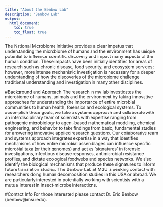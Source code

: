 ---
title: "About the Benbow Lab"
description: "Benbow Lab"
output:
  html_document:
    toc: true
    toc_float: true
---

The National Microbiome Initiative provides a clear impetus that understanding the microbiome of humans and the environment has unique potential to influence scientific discovery and impact many aspects of the human condition. These impacts have been initially identified for areas of research such as chronic disease, food security, and ecosystem services; however, more intense mechanistic investigation is necessary for a deeper understanding of how the discoveries of the microbiome challenge traditional understanding and investigation in many other disciplines.

#Background and Approach
The research in my lab investigates the microbiome of humans, animals and the environment by taking innovative approaches for understanding the importance of entire microbial communities to human health, forensics and ecological systems. To accomplish these goals, we take a systems approach and collaborate with an interdisciplinary team of scientists with expertise ranging from pathogenic microbiology to agent-based mathematical modeling, chemical engineering, and behavior to take findings from basic, fundamental studies for answering innovative applied research questions. Our collaborative team and systems approach integrates expertise in a way that identifies mechanisms of how entire microbial assemblages can influence specific microbial taxa (or their genomes) and act as ‘signatures’ in forensic investigations, infectious disease responses, antimicrobial resistance profiles, and dictate ecological foodwebs and species networks.  We also identify the biological mechanisms that produce these signatures to inform future translation studies.
The Benbow Lab at MSU is seeking contact with researchers doing human decomposition studies in this USA or abroad.  We are particularly interested in potentially working with scientists with a mutual interest in insect-microbe interactions. 

#Contact Info
For those interested please contact Dr. Eric Benbow (benbow@msu.edu).
